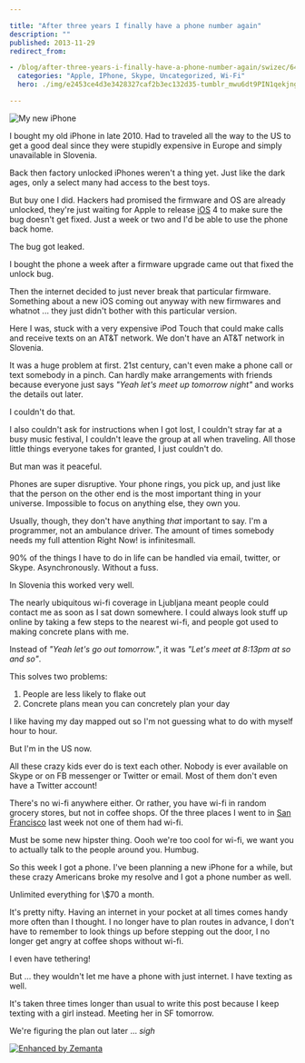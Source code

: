 ```yaml
---

title: "After three years I finally have a phone number again"
description: ""
published: 2013-11-29
redirect_from:

- /blog/after-three-years-i-finally-have-a-phone-number-again/swizec/6440
  categories: "Apple, IPhone, Skype, Uncategorized, Wi-Fi"
  hero: ./img/e2453ce4d3e3428327caf2b3ec132d35-tumblr_mwu6dt9PIN1qekjngo1_500.jpg

---
```


![My new iPhone](./img/e2453ce4d3e3428327caf2b3ec132d35-tumblr_mwu6dt9PIN1qekjngo1_500.jpg)

I bought my old iPhone in late 2010. Had to traveled all the way to the US to get a good deal since they were stupidly expensive in Europe and simply unavailable in Slovenia.

Back then factory unlocked iPhones weren't a thing yet. Just like the dark ages, only a select many had access to the best toys.

But buy one I did. Hackers had promised the firmware and OS are already unlocked, they're just waiting for Apple to release [iOS](http://www.apple.com/ios/ "IOS") 4 to make sure the bug doesn't get fixed. Just a week or two and I'd be able to use the phone back home.

The bug got leaked.

I bought the phone a week after a firmware upgrade came out that fixed the unlock bug.

Then the internet decided to just never break that particular firmware. Something about a new iOS coming out anyway with new firmwares and whatnot ... they just didn't bother with this particular version.

Here I was, stuck with a very expensive iPod Touch that could make calls and receive texts on an AT&T network. We don't have an AT&T network in Slovenia.

It was a huge problem at first. 21st century, can't even make a phone call or text somebody in a pinch. Can hardly make arrangements with friends because everyone just says _"Yeah let's meet up tomorrow night"_ and works the details out later.

I couldn't do that.

I also couldn't ask for instructions when I got lost, I couldn't stray far at a busy music festival, I couldn't leave the group at all when traveling. All those little things everyone takes for granted, I just couldn't do.

But man was it peaceful.

Phones are super disruptive. Your phone rings, you pick up, and just like that the person on the other end is the most important thing in your universe. Impossible to focus on anything else, they own you.

Usually, though, they don't have anything _that_ important to say. I'm a programmer, not an ambulance driver. The amount of times somebody needs my full attention Right Now! is infinitesmall.

90% of the things I have to do in life can be handled via email, twitter, or Skype. Asynchronously. Without a fuss.

In Slovenia this worked very well.

The nearly ubiquitous wi-fi coverage in Ljubljana meant people could contact me as soon as I sat down somewhere. I could always look stuff up online by taking a few steps to the nearest wi-fi, and people got used to making concrete plans with me.

Instead of _"Yeah let's go out tomorrow."_, it was _"Let's meet at 8:13pm at so and so"_.

This solves two problems:

1.  People are less likely to flake out
2.  Concrete plans mean you can concretely plan your day

I like having my day mapped out so I'm not guessing what to do with myself hour to hour.

But I'm in the US now.

All these crazy kids ever do is text each other. Nobody is ever available on Skype or on FB messenger or Twitter or email. Most of them don't even have a Twitter account!

There's no wi-fi anywhere either. Or rather, you have wi-fi in random grocery stores, but not in coffee shops. Of the three places I went to in [San Francisco](<http://maps.google.com/maps?ll=37.7833333333,-122.416666667&spn=0.1,0.1&q=37.7833333333,-122.416666667 (San%20Francisco)&t=h> "San Francisco") last week not one of them had wi-fi.

Must be some new hipster thing. Oooh we're too cool for wi-fi, we want you to actually talk to the people around you. Humbug.

So this week I got a phone. I've been planning a new iPhone for a while, but these crazy Americans broke my resolve and I got a phone number as well.

Unlimited everything for \\$70 a month.

It's pretty nifty. Having an internet in your pocket at all times comes handy more often than I thought. I no longer have to plan routes in advance, I don't have to remember to look things up before stepping out the door, I no longer get angry at coffee shops without wi-fi.

I even have tethering!

But ... they wouldn't let me have a phone with just internet. I have texting as well.

It's taken three times longer than usual to write this post because I keep texting with a girl instead. Meeting her in SF tomorrow.

We're figuring the plan out later ... _sigh_

[![Enhanced by Zemanta](https://img.zemanta.com/zemified_e.png?x-id=517c0f05-96db-458b-8eeb-b9debe8fbc7c)](http://www.zemanta.com/?px "Enhanced by Zemanta")
